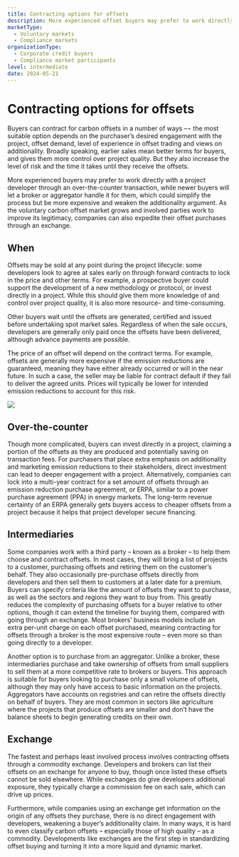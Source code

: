```yaml
---
title: Contracting options for offsets
description: More experienced offset buyers may prefer to work directly with a project developer through an over-the-counter transaction, while newer buyers will let a broker or aggregator handle it for them, which could simplify the process but be more expensive and weaken the additionality argument.
marketType:
  - Voluntary markets
  - Compliance markets
organizationType:
  - Corporate credit buyers
  - Compliance market participants
level: intermediate
date: 2024-05-21
---
```


# Contracting options for offsets

Buyers can contract for carbon offsets in a number of ways –¬ the most suitable option depends on the purchaser’s desired engagement with the project, offset demand, level of experience in offset trading and views on additionality. Broadly speaking, earlier sales mean better terms for buyers, and gives them more control over project quality. But they also increase the level of risk and the time it takes until they receive the offsets.

<KeyMessage>
  More experienced buyers may prefer to work directly with a project developer
  through an over-the-counter transaction, while newer buyers will let a broker
  or aggregator handle it for them, which could simplify the process but be more
  expensive and weaken the additionality argument. As the voluntary carbon
  offset market grows and involved parties work to improve its legitimacy,
  companies can also expedite their offset purchases through an exchange.
</KeyMessage>

## When

Offsets may be sold at any point during the project lifecycle: some developers look to agree at sales early on through forward contracts to lock in the price and other terms. For example, a prospective buyer could support the development of a new methodology or protocol, or invest directly in a project. While this should give them more knowledge of and control over project quality, it is also more resource- and time-consuming.

Other buyers wait until the offsets are generated, certified and issued before undertaking spot market sales. Regardless of when the sale occurs, developers are generally only paid once the offsets have been delivered, although advance payments are possible.

The price of an offset will depend on the contract terms. For example, offsets are generally more expensive if the emission reductions are guaranteed, meaning they have either already occurred or will in the near future. In such a case, the seller may be liable for contract default if they fail to deliver the agreed units. Prices will typically be lower for intended emission reductions to account for this risk.

<Image src="contracting-method-1.png" ratio={0} />

## Over-the-counter

Though more complicated, buyers can invest directly in a project, claiming a portion of the offsets as they are produced and potentially saving on transaction fees. For purchasers that place extra emphasis on additionality and marketing emission reductions to their stakeholders, direct investment can lead to deeper engagement with a project. Alternatively, companies can lock into a multi-year contract for a set amount of offsets through an emission reduction purchase agreement, or ERPA, similar to a power purchase agreement (PPA) in energy markets. The long-term revenue certainty of an ERPA generally gets buyers access to cheaper offsets from a project because it helps that project developer secure financing.

## Intermediaries

Some companies work with a third party – known as a broker – to help them choose and contract offsets. In most cases, they will bring a list of projects to a customer, purchasing offsets and retiring them on the customer’s behalf. They also occasionally pre-purchase offsets directly from developers and then sell them to customers at a later date for a premium. Buyers can specify criteria like the amount of offsets they want to purchase, as well as the sectors and regions they want to buy from. This greatly reduces the complexity of purchasing offsets for a buyer relative to other options, though it can extend the timeline for buying them, compared with going through an exchange. Most brokers’ business models include an extra per-unit charge on each offset purchased, meaning contracting for offsets through a broker is the most expensive route – even more so than going directly to a developer.

Another option is to purchase from an aggregator. Unlike a broker, these intermediaries purchase and take ownership of offsets from small suppliers to sell them at a more competitive rate to brokers or buyers. This approach is suitable for buyers looking to purchase only a small volume of offsets, although they may only have access to basic information on the projects. Aggregators have accounts on registries and can retire the offsets directly on behalf of buyers. They are most common in sectors like agriculture where the projects that produce offsets are smaller and don’t have the balance sheets to begin generating credits on their own.

## Exchange

The fastest and perhaps least involved process involves contracting offsets through a commodity exchange. Developers and brokers can list their offsets on an exchange for anyone to buy, though once listed these offsets cannot be sold elsewhere. While exchanges do give developers additional exposure, they typically charge a commission fee on each sale, which can drive up prices.

Furthermore, while companies using an exchange get information on the origin of any offsets they purchase, there is no direct engagement with developers, weakening a buyer’s additionality claim. In many ways, it is hard to even classify carbon offsets – especially those of high quality – as a commodity. Developments like exchanges are the first step in standardizing offset buying and turning it into a more liquid and dynamic market.

